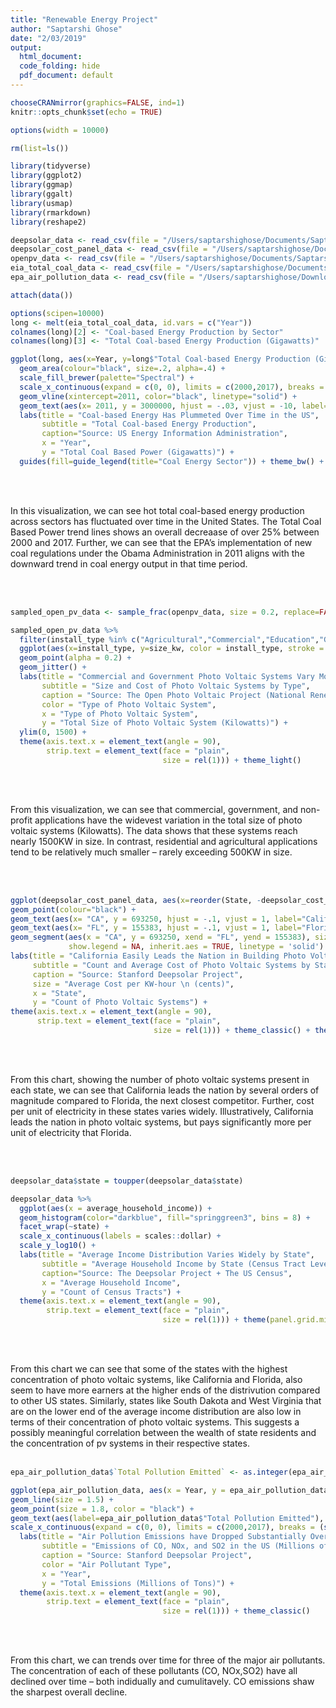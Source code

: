 ```yaml
---
title: "Renewable Energy Project"
author: "Saptarshi Ghose"
date: "2/03/2019"
output:
  html_document:
  code_folding: hide
  pdf_document: default
---
```


```r
chooseCRANmirror(graphics=FALSE, ind=1)
knitr::opts_chunk$set(echo = TRUE)
```

```r
options(width = 10000)
```

```r
rm(list=ls())   

```

```r
library(tidyverse)
library(ggplot2)
library(ggmap)
library(ggalt)
library(usmap)
library(rmarkdown)
library(reshape2)
```

```r
deepsolar_data <- read_csv(file = "/Users/saptarshighose/Documents/Saptarshi/University of Chicago/Data Visualization/Data/deepsolar_tract.csv")
deepsolar_cost_panel_data <- read_csv(file = "/Users/saptarshighose/Documents/Saptarshi/University of Chicago/Data Visualization/Data/deepsolar_cost_panel_data.csv")
openpv_data <- read_csv(file = "/Users/saptarshighose/Documents/Saptarshi/University of Chicago/Data Visualization/Data/openpv_all.csv")
eia_total_coal_data <- read_csv(file = "/Users/saptarshighose/Documents/Saptarshi/University of Chicago/Data Visualization/Data/eia_total_coal_electricity_output.csv")
epa_air_pollution_data <- read_csv(file = "/Users/saptarshighose/Downloads/pollution_used.csv")
```

```r

attach(data())
```

```r
options(scipen=10000)
long <- melt(eia_total_coal_data, id.vars = c("Year"))
colnames(long)[2] <- "Coal-based Energy Production by Sector"
colnames(long)[3] <- "Total Coal-based Energy Production (Gigawatts)"

ggplot(long, aes(x=Year, y=long$"Total Coal-based Energy Production (Gigawatts)", fill=long$"Coal-based Energy Production by Sector")) +
  geom_area(colour="black", size=.2, alpha=.4) +
  scale_fill_brewer(palette="Spectral") +
  scale_x_continuous(expand = c(0, 0), limits = c(2000,2017), breaks = (seq(2000,2017,1)), labels=(seq(2000,2017,1)))  + 
  geom_vline(xintercept=2011, color="black", linetype="solid") +
  geom_text(aes(x= 2011, y = 3000000, hjust = -.03, vjust = -10, label="New EPA Coal Regulations (2011)"),  color="black", fontface=1) + 
  labs(title = "Coal-based Energy Has Plummeted Over Time in the US",
       subtitle = "Total Coal-based Energy Production",
       caption="Source: US Energy Information Administration",
       x = "Year",
       y = "Total Coal Based Power (Gigawatts)") + 
  guides(fill=guide_legend(title="Coal Energy Sector")) + theme_bw() + theme(axis.text.x = element_text(angle = 45))

```
<br>
<br>

In this visualization, we can see hot total coal-based energy production across sectors has fluctuated over time in the United States.  The Total Coal Based Power trend lines shows an overall decreaase of over 25% between 2000 and 2017.  Further, we can see that the EPA's implementation of new coal regulations under the Obama Administration in 2011 aligns with the downward trend in coal energy output in that time period.

<br>
<br>
```r
sampled_open_pv_data <- sample_frac(openpv_data, size = 0.2, replace=FALSE)  #Sample of full Open PV dataset

sampled_open_pv_data %>%
  filter(install_type %in% c("Agricultural","Commercial","Education","Government","Nonprofit","Residential")) %>%
  ggplot(aes(x=install_type, y=size_kw, color = install_type, stroke = 1),  alpha = 0.3)  + 
  geom_point(alpha = 0.2) +
  geom_jitter() + 
  labs(title = "Commercial and Government Photo Voltaic Systems Vary Most Widely in Size",
       subtitle = "Size and Cost of Photo Voltaic Systems by Type",
       caption = "Source: The Open Photo Voltaic Project (National Renewable Energy Lab)",
       color = "Type of Photo Voltaic System",
       x = "Type of Photo Voltaic System",
       y = "Total Size of Photo Voltaic System (Kilowatts)") +
  ylim(0, 1500) +
  theme(axis.text.x = element_text(angle = 90),
        strip.text = element_text(face = "plain", 
                                  size = rel(1))) + theme_light()
```

<br>
<br>

From this visualization, we can see that commercial, government, and non-profit applications have the widevest variation in the total size of photo voltaic systems (Kilowatts).  The data shows that these systems reach nearly 1500KW in size.  In contrast, residential and agricultural applications tend to be relatively much smaller -- rarely exceeding 500KW in size. 

<br>
<br>
```r
ggplot(deepsolar_cost_panel_data, aes(x=reorder(State, -deepsolar_cost_panel_data$`PV Systems`), y=deepsolar_cost_panel_data$"PV Systems", size = deepsolar_cost_panel_data$"Average Cost of Electricity", stroke = 1),  alpha = 0.3)  + 
geom_point(colour="black") +
geom_text(aes(x= "CA", y = 693250, hjust = -.1, vjust = 1, label="California (693,250 PV Systems)"),  color="dark green", size = 3) + 
geom_text(aes(x= "FL", y = 155383, hjust = -.1, vjust = 1, label="Florida (155,383 PV Systems)"),  color="dark red", size = 3) + 
geom_segment(aes(x = "CA", y = 693250, xend = "FL", yend = 155383), size = 1, linejoin = "round", na.rm = FALSE,
             show.legend = NA, inherit.aes = TRUE, linetype = 'solid') + 
labs(title = "California Easily Leads the Nation in Building Photo Voltaic Systems",
     subtitle = "Count and Average Cost of Photo Voltaic Systems by State",
     caption = "Source: Stanford Deepsolar Project",
     size = "Average Cost per KW-hour \n (cents)",
     x = "State",
     y = "Count of Photo Voltaic Systems") +
theme(axis.text.x = element_text(angle = 90),
      strip.text = element_text(face = "plain", 
                                size = rel(1))) + theme_classic() + theme(axis.text.x = element_text(angle = 90))
```

<br>
<br>

From this chart, showing the number of photo voltaic systems present in each state, we can see that California leads the nation by several orders of magnitude compared to Florida, the next closest competitor.  Further, cost per unit of electricity in these states varies widely.  Illustratively, California leads the nation in photo voltaic systems, but pays significantly more per unit of electricity that Florida.  

<br>
<br>

```r
deepsolar_data$state = toupper(deepsolar_data$state)  

deepsolar_data %>%
  ggplot(aes(x = average_household_income)) +
  geom_histogram(color="darkblue", fill="springgreen3", bins = 8) +
  facet_wrap(~state) +
  scale_x_continuous(labels = scales::dollar) +
  scale_y_log10() + 
  labs(title = "Average Income Distribution Varies Widely by State",
       subtitle = "Average Household Income by State (Census Tract Level)",
       caption="Source: The Deepsolar Project + The US Census",
       x = "Average Household Income",
       y = "Count of Census Tracts") + 
  theme(axis.text.x = element_text(angle = 90),
        strip.text = element_text(face = "plain", 
                                  size = rel(1))) + theme(panel.grid.minor = element_blank())
```
<br>
<br>

From this chart we can see that some of the states with the highest concentration of photo voltaic systems, like California and Florida, also seem to have more earners at the higher ends of the distrivution compared to other US states. Similarly, states like South Dakota and West Virginia that are on the lower end of the average income distribution are also low in terms of their concentration of photo voltaic systems.  This suggests a possibly meaningful correlation between the wealth of state residents and the concentration of pv systems in their respective states.
<br>
<br>

```r
epa_air_pollution_data$`Total Pollution Emitted` <- as.integer(epa_air_pollution_data$`Total Pollution Emitted`)

ggplot(epa_air_pollution_data, aes(x = Year, y = epa_air_pollution_data$"Total Pollution Emitted", color = epa_air_pollution_data$"Pollutant")) + 
geom_line(size = 1.5) +
geom_point(size = 1.8, color = "black") + 
geom_text(aes(label=epa_air_pollution_data$"Total Pollution Emitted"), vjust=3, hjust = -.12) +
scale_x_continuous(expand = c(0, 0), limits = c(2000,2017), breaks = (seq(2000,2017,1)), labels=(seq(2000,2017,1))) + 
  labs(title = "Air Pollution Emissions have Dropped Substantially Over Time",
       subtitle = "Emissions of CO, NOx, and SO2 in the US (Millions of Tons)",
       caption = "Source: Stanford Deepsolar Project",
       color = "Air Pollutant Type",
       x = "Year",
       y = "Total Emissions (Millions of Tons)") +
  theme(axis.text.x = element_text(angle = 90),
        strip.text = element_text(face = "plain", 
                                  size = rel(1))) + theme_classic()  
```  
<br>
<br>

From this chart, we can trends over time for three of the major air pollutants.  The concentration of each of these pollutants (CO, NOx,SO2) have all declined over time -- both indidually and cumulitavely.  CO emissions shaw the sharpest overall decline.

<br>
<br>